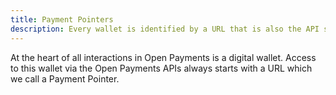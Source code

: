 ```yaml
---
title: Payment Pointers
description: Every wallet is identified by a URL that is also the API service endpoint
---
```


At the heart of all interactions in Open Payments is a digital wallet. Access to this wallet via the Open Payments APIs always starts with a URL which we call a Payment Pointer.
